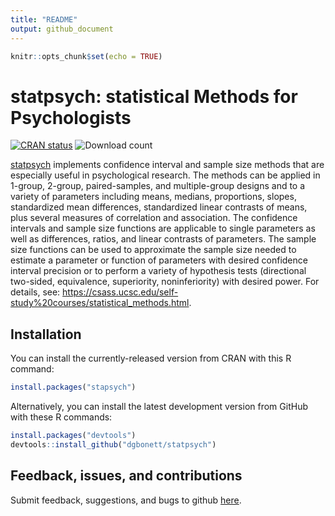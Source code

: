 ```yaml
---
title: "README"
output: github_document
---
```


```r
knitr::opts_chunk$set(echo = TRUE)
```

# statpsych: statistical Methods for Psychologists
[![CRAN status](https://www.r-pkg.org/badges/version/statpsych)](https://CRAN.R-project.org/package=statpsych)
![Download count](https://cranlogs.r-pkg.org/badges/last-month/statpsych)


[statpsych](https://github.com/dgbonett/statpsych) implements confidence interval and sample size methods that are especially useful in psychological research. The methods can be applied in 1-group, 2-group, paired-samples, and multiple-group designs and to a variety of parameters including means, medians, proportions, slopes, standardized mean differences, standardized linear contrasts of means, plus several measures of correlation and association. The confidence intervals and sample size functions are applicable to single parameters as well as differences, ratios, and linear contrasts of parameters.  The sample size functions can be used to approximate the sample size needed to estimate a parameter or function of parameters with desired confidence interval precision or to perform a variety of hypothesis tests (directional two-sided, equivalence, superiority, noninferiority) with desired power. For details, see: <https://csass.ucsc.edu/self-study%20courses/statistical_methods.html>.

## Installation

You can install the currently-released version from CRAN with this R
command:

```r
install.packages("stapsych")
```

Alternatively, you can install the latest development version from GitHub with these R
commands:

```r
install.packages("devtools")
devtools::install_github("dgbonett/statpsych")
```


## Feedback, issues, and contributions
Submit feedback, suggestions, and bugs to github [here](https://github.com/dgbonett/statpsych/issues/new).  

